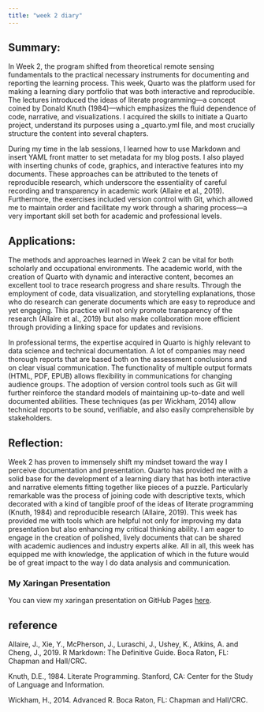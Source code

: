 ```yaml
---
title: "week 2 diary"
---
```


## Summary:

In Week 2, the program shifted from theoretical remote sensing fundamentals to the practical necessary instruments for documenting and reporting the learning process. This week, Quarto was the platform used for making a learning diary portfolio that was both interactive and reproducible. The lectures introduced the ideas of literate programming—a concept coined by Donald Knuth (1984)—which emphasizes the fluid dependence of code, narrative, and visualizations. I acquired the skills to initiate a Quarto project, understand its purposes using a \_quarto.yml file, and most crucially structure the content into several chapters.

During my time in the lab sessions, I learned how to use Markdown and insert YAML front matter to set metadata for my blog posts. I also played with inserting chunks of code, graphics, and interactive features into my documents. These approaches can be attributed to the tenets of reproducible research, which underscore the essentiality of careful recording and transparency in academic work (Allaire et al., 2019). Furthermore, the exercises included version control with Git, which allowed me to maintain order and facilitate my work through a sharing process—a very important skill set both for academic and professional levels.

## Applications:

The methods and approaches learned in Week 2 can be vital for both scholarly and occupational environments. The academic world, with the creation of Quarto with dynamic and interactive content, becomes an excellent tool to trace research progress and share results. Through the employment of code, data visualization, and storytelling explanations, those who do research can generate documents which are easy to reproduce and yet engaging. This practice will not only promote transparency of the research (Allaire et al., 2019) but also make collaboration more efficient through providing a linking space for updates and revisions.

In professional terms, the expertise acquired in Quarto is highly relevant to data science and technical documentation. A lot of companies may need thorough reports that are based both on the assessment conclusions and on clear visual communication. The functionality of multiple output formats (HTML, PDF, EPUB) allows flexibility in communications for changing audience groups. The adoption of version control tools such as Git will further reinforce the standard models of maintaining up-to-date and well documented abilities. These techniques (as per Wickham, 2014) allow technical reports to be sound, verifiable, and also easily comprehensible by stakeholders.

## Reflection:

Week 2 has proven to immensely shift my mindset toward the way I perceive documentation and presentation. Quarto has provided me with a solid base for the development of a learning diary that has both interactive and narrative elements fitting together like pieces of a puzzle. Particularly remarkable was the process of joining code with descriptive texts, which decorated with a kind of tangible proof of the ideas of literate programming (Knuth, 1984) and reproducible research (Allaire, 2019). This week has provided me with tools which are helpful not only for improving my data presentation but also enhancing my critical thinking ability. I am eager to engage in the creation of polished, lively documents that can be shared with academic audiences and industry experts alike. All in all, this week has equipped me with knowledge, the application of which in the future would be of great impact to the way I do data analysis and communication.

### My Xaringan Presentation

You can view my xaringan presentation on GitHub Pages [here](https://chuhuitian.github.io/my-xaringan-presentation/).

## reference

Allaire, J., Xie, Y., McPherson, J., Luraschi, J., Ushey, K., Atkins, A. and Cheng, J., 2019. R Markdown: The Definitive Guide. Boca Raton, FL: Chapman and Hall/CRC.

Knuth, D.E., 1984. Literate Programming. Stanford, CA: Center for the Study of Language and Information.

Wickham, H., 2014. Advanced R. Boca Raton, FL: Chapman and Hall/CRC.
